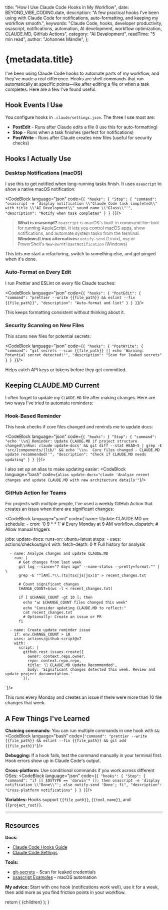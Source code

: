 
  title: "How I Use Claude Code Hooks in My Workflow",
  date: BEYOND_VIBE_CODING.date,
  description:
    "A few practical hooks I've been using with Claude Code for notifications, auto-formatting, and keeping my workflow smooth.",
  keywords:
    "Claude Code, hooks, developer productivity, osascript, notifications, automation, AI development, workflow optimization, CLAUDE.MD, GitHub Actions",
  category: "AI Development",
  readTime: "5 min read",
  author: "Johannes Mändle",
};

# {metadata.title}

I've been using Claude Code hooks to automate parts of my workflow, and they've made a real difference. Hooks are shell commands that run automatically at specific points—like after editing a file or when a task completes. Here are a few I've found useful.

## Hook Events I Use

You configure hooks in `.claude/settings.json`. The three I use most are:

- **PostEdit** - Runs after Claude edits a file (I use this for auto-formatting)
- **Stop** - Runs when a task finishes (perfect for notifications)
- **PostWrite** - Runs after Claude creates new files (useful for security checks)

## Hooks I Actually Use

### Desktop Notifications (macOS)

I use this to get notified when long-running tasks finish. It uses `osascript` to show a native macOS notification:

<CodeBlock language="json" code={`{
  "hooks": {
    "Stop": {
      "command": "osascript -e 'display notification \\"Claude Code task completed\\" with title \\"AI Development\\" sound name \\"Glass\\"'",
      "description": "Notify when task completes"
    }
  }
}`}/>

> **What is osascript?**
> `osascript` is macOS's built-in command-line tool for running AppleScript. It lets you control macOS apps, show notifications, and automate system tasks from the terminal.
> **Windows/Linux alternatives:** `notify-send` (Linux), `msg` or PowerShell's `New-BurntToastNotification` (Windows)

This lets me start a refactoring, switch to something else, and get pinged when it's done.

### Auto-Format on Every Edit

I run Prettier and ESLint on every file Claude touches:

<CodeBlock language="json" code={`{
  "hooks": {
    "PostEdit": {
      "command": "prettier --write {{file_path}} && eslint --fix {{file_path}}",
      "description": "Auto-format and lint"
    }
  }
}`}/>

This keeps formatting consistent without thinking about it.

### Security Scanning on New Files

This scans new files for potential secrets:

<CodeBlock language="json" code={`{
  "hooks": {
    "PostWrite": {
      "command": "git secrets --scan {{file_path}} || echo 'Warning: Potential secret detected!'",
      "description": "Scan for leaked secrets"
    }
  }
}`}/>

Helps catch API keys or tokens before they get committed.



## Keeping CLAUDE.MD Current

I often forget to update my `CLAUDE.MD` file after making changes. Here are two ways I've tried to automate reminders:

### Hook-Based Reminder

This hook checks if core files changed and reminds me to update docs:

<CodeBlock language="json" code={`{
  "hooks": {
    "Stop": {
      "command": "echo '\\n📝 Reminder: Update CLAUDE.MD if project structure changed\\nRun: claude update-docs' && git diff --stat HEAD~5 | grep -E 'src/|components/|lib/' && echo '\\n⚠️  Core files changed - CLAUDE.MD update recommended!'",
      "description": "Check if CLAUDE.MD needs updating"
    }
  }
}`}/>

I also set up an alias to make updating easier:
<CodeBlock language="bash" code={`alias update-docs="claude 'Analyze recent changes and update CLAUDE.MD with new architecture details'"`}/>

### GitHub Action for Teams

For projects with multiple people, I've used a weekly GitHub Action that creates an issue when there are significant changes:

<CodeBlock language="yaml" code={`name: Update CLAUDE.MD
on:
  schedule:
    - cron: '0 9 * * 1'  # Every Monday at 9 AM
  workflow_dispatch:  # Allow manual triggers

jobs:
  update-docs:
    runs-on: ubuntu-latest
    steps:
      - uses: actions/checkout@v4
        with:
          fetch-depth: 0  # Full history for analysis

      - name: Analyze changes and update CLAUDE.MD
        run: |
          # Get changes from last week
          git log --since="7 days ago" --name-status --pretty=format:"" | \
          grep -E "^[AM].*\\.(ts|tsx|js|jsx)$" > recent_changes.txt

          # Count significant changes
          CHANGE_COUNT=$(wc -l < recent_changes.txt)

          if [ $CHANGE_COUNT -gt 10 ]; then
            echo "📊 $CHANGE_COUNT files changed this week"
            echo "Consider updating CLAUDE.MD to reflect:"
            cat recent_changes.txt
            # Optionally: Create an issue or PR
          fi

      - name: Create update reminder issue
        if: env.CHANGE_COUNT > 10
        uses: actions/github-script@v7
        with:
          script: |
            github.rest.issues.create({
              owner: context.repo.owner,
              repo: context.repo.repo,
              title: '📝 CLAUDE.MD Update Recommended',
              body: 'Significant changes detected this week. Review and update project documentation.'
            });
`}/>

This runs every Monday and creates an issue if there were more than 10 file changes that week.

## A Few Things I've Learned

**Chaining commands:** You can run multiple commands in one hook with `&&`:
<CodeBlock language="bash" code={`"command": "prettier --write {{file_path}} && eslint --fix {{file_path}} && git add {{file_path}}"`}/>

**Debugging:** If a hook fails, test the command manually in your terminal first. Hook errors show up in Claude Code's output.

**Cross-platform:** Use conditional commands if you work across different OSes:
<CodeBlock language="json" code={`{
  "hooks": {
    "Stop": {
      "command": "if [[ $OSTYPE == 'darwin'* ]]; then osascript -e 'display notification \\"Done\\"'; else notify-send 'Done'; fi",
      "description": "Cross-platform notifications"
    }
  }
}`}/>

**Variables:** Hooks support `{{file_path}}`, `{{tool_name}}`, and `{{project_root}}`.

---

## Resources

**Docs:**
- [Claude Code Hooks Guide](https://docs.claude.com/en/docs/claude-code/hooks-guide)
- [Claude Code Settings](https://docs.claude.com/en/docs/claude-code/settings)

**Tools:**
- [git-secrets](https://github.com/awslabs/git-secrets) - Scan for leaked credentials
- [osascript Examples](https://ss64.com/osx/osascript.html) - macOS automation

**My advice:** Start with one hook (notifications work well), use it for a week, then add more as you find friction points in your workflow.

  return (
    <MdxLayout metadata={metadata} slug={BEYOND_VIBE_CODING.slug}>
      {children}
    </MdxLayout>
  );
}
